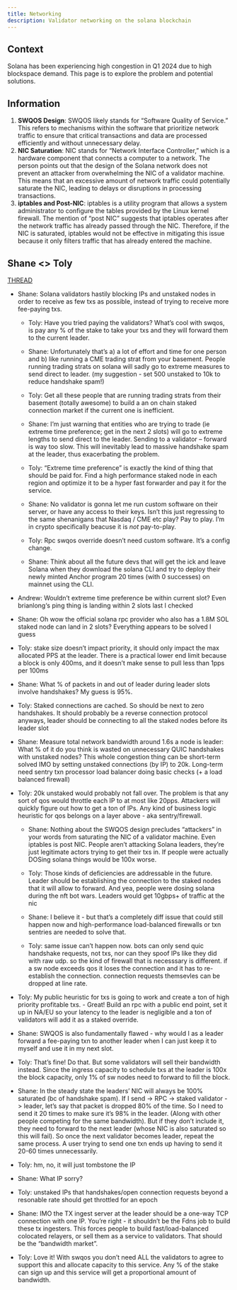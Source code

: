 ```yaml
---
title: Networking
description: Validator networking on the solana blockchain
---
```


## Context

Solana has been experiencing high congestion in Q1 2024 due to high blockspace demand. This page is to explore the problem and potential solutions.

## Information

1. **SWQOS Design**: SWQOS likely stands for "Software Quality of Service." This refers to mechanisms within the software that prioritize network traffic to ensure that critical transactions and data are processed efficiently and without unnecessary delay.
2. **NIC Saturation**: NIC stands for "Network Interface Controller," which is a hardware component that connects a computer to a network. The person points out that the design of the Solana network does not prevent an attacker from overwhelming the NIC of a validator machine. This means that an excessive amount of network traffic could potentially saturate the NIC, leading to delays or disruptions in processing transactions.
3. **iptables and Post-NIC**: iptables is a utility program that allows a system administrator to configure the tables provided by the Linux kernel firewall. The mention of "post NIC" suggests that iptables operates after the network traffic has already passed through the NIC. Therefore, if the NIC is saturated, iptables would not be effective in mitigating this issue because it only filters traffic that has already entered the machine.

## Shane <> Toly

[THREAD](https://twitter.com/aeyakovenko/status/1783333228960772152)

- Shane: Solana validators hastily blocking IPs and unstaked nodes in order to receive as few txs as possible, instead of trying to receive more fee-paying txs.

    - Toly: Have you tried paying the validators? What’s cool with swqos, is pay any % of the stake to take your txs and they will forward them to the current leader.

    - Shane: Unfortunately that’s a) a lot of effort and time for one person and b) like running a CME trading strat from your basement. People running trading strats on solana will sadly go to extreme measures to send direct to leader. (my suggestion - set 500 unstaked to 10k to reduce handshake spam!)

    - Toly: Get all these people that are running trading strats from their basement (totally awesome) to build a an on chain staked connection market if the current one is inefficient.

    - Shane: I'm just warning that entities who are trying to trade (ie extreme time preference; get in the next 2 slots) will go to extreme lengths to send direct to the leader. Sending to a validator -- forward is way too slow. This will inevitably lead to massive handshake spam at the leader, thus exacerbating the problem.

    - Toly: “Extreme time preference” is exactly the kind of thing that should be paid for.  Find a high performance staked node in each region and optimize it to be a hyper fast forwarder and pay it for the service.

    - Shane: No validator is gonna let me run custom software on their server, or have any access to their keys. Isn't this just regressing to the same shenanigans that Nasdaq / CME etc play? Pay to play. I'm in crypto specifically beacuse it is *not* pay-to-play.

    - Toly: Rpc swqos override doesn’t need custom software. It’s a config change.

    - Shane: Think about all the future devs that will get the ick and leave Solana when they download the solana CLI and try to deploy their newly minted Anchor program 20 times (with 0 successes) on mainnet using the CLI.

- Andrew: Wouldn’t extreme time preference be within current slot? Even brianlong‘s ping thing is landing within 2 slots last I checked

- Shane: Oh wow the official solana rpc provider who also has a 1.8M SOL staked node can land in 2 slots? Everything appears to be solved I guess

- Toly: stake size doesn't impact priority, it should only impact the max allocated PPS at the leader. There is a practical lower end limit because a block is only 400ms, and it doesn't make sense to pull less than 1pps per 100ms

- Shane: What % of packets in and out of leader during leader slots involve handshakes? My guess is 95%.

- Toly: Staked connections are cached. So should be next to zero handshakes.  It should probably be a reverse connection protocol anyways, leader should be connecting to all the staked nodes before its leader slot

- Shane: Measure total network bandwidth around 1.6s a node is leader: What % of it do you think is wasted on unnecessary QUIC handshakes with unstaked nodes? This whole congestion thing can be short-term solved IMO by setting unstaked connections (by IP) to 20k. Long-term need sentry txn processor load balancer doing basic checks (+ a load balanced firewall)

- Toly: 20k unstaked would probably not fall over.  The problem is that any sort of qos would throttle each IP to at most like 20pps. Attackers will quickly figure out how to get a ton of IPs.  Any kind of business logic heuristic for qos belongs on a layer above - aka sentry/firewall.

    - Shane: Nothing about the SWQOS design precludes "attackers" in your words from saturating the NIC of a validator machine. Even iptables is post NIC. People aren't attacking Solana leaders, they're just legitimate actors trying to get their txs in. If people were actually DOSing solana things would be 100x worse.
    
    - Toly: Those kinds of deficiencies are addressable in the future.  Leader should be establishing the connection to the staked nodes that it will allow to forward. And yea, people were dosing solana during the nft bot wars.  Leaders would get 10gbps+ of traffic at the nic
    
    - Shane: I believe it - but that's a completely diff issue that could still happen now and high-performance load-balanced firewalls or txn sentries are needed to solve that.
    
    - Toly: same issue can't happen now.  bots can only send quic handshake requests, not txs, nor can they spoof IPs like they did with raw udp.  so the kind of firewall that is necesssary is different.  if a sw node exceeds qos it loses the connection and it has to re-establish the connection.  connection requests themsevles can be dropped at line rate.

- Toly: My public heuristic for txs is going to work and create a ton of high priority profitable txs. - Great! Build an rpc with a public end point, set it up in NA/EU so your latency to the leader is negligible and a ton of validators will add it as a staked override.

- Shane: SWQOS is also fundamentally flawed - why would I as a leader forward a fee-paying txn to another leader when I can just keep it to myself and use it in my next slot.

- Toly: That’s fine! Do that.  But some validators will sell their bandwidth instead.   Since the ingress capacity to schedule txs at the leader is 100x the block capacity, only 1% of sw nodes need to forward to fill the block.

- Shane: In the steady state the leaders' NIC will always be 100% saturated (bc of handshake spam). If I send -> RPC -> staked validator -> leader, let's say that packet is dropped 80% of the time. So I need to send it 20 times to make sure it's 98% in the leader. (Along with other people competing for the same bandwidth). But if they don't include it, they need to forward to the next leader (whose NIC is also saturated so this will fail). So once the next validator becomes leader, repeat the same process. A user trying to send one txn ends up having to send it 20-60 times unnecessarily.

- Toly: hm, no, it will just tombstone the IP

- Shane: What IP sorry?

- Toly: unstaked IPs that handshakes/open connection requests beyond a resonable rate should get throttled for an epoch

- Shane: IMO the TX ingest server at the leader should be a one-way TCP connection with one IP. You're right - it shouldn't be the Fdns job to build these tx ingesters. This forces people to build fast/load-balanced colocated relayers, or sell them as a service to validators. That should be the "bandwidth market".

- Toly: Love it! With swqos you don’t need ALL the validators to agree to support this and allocate capacity to this service.  Any % of the stake can sign up and this service will get a proportional amount of bandwidth.

